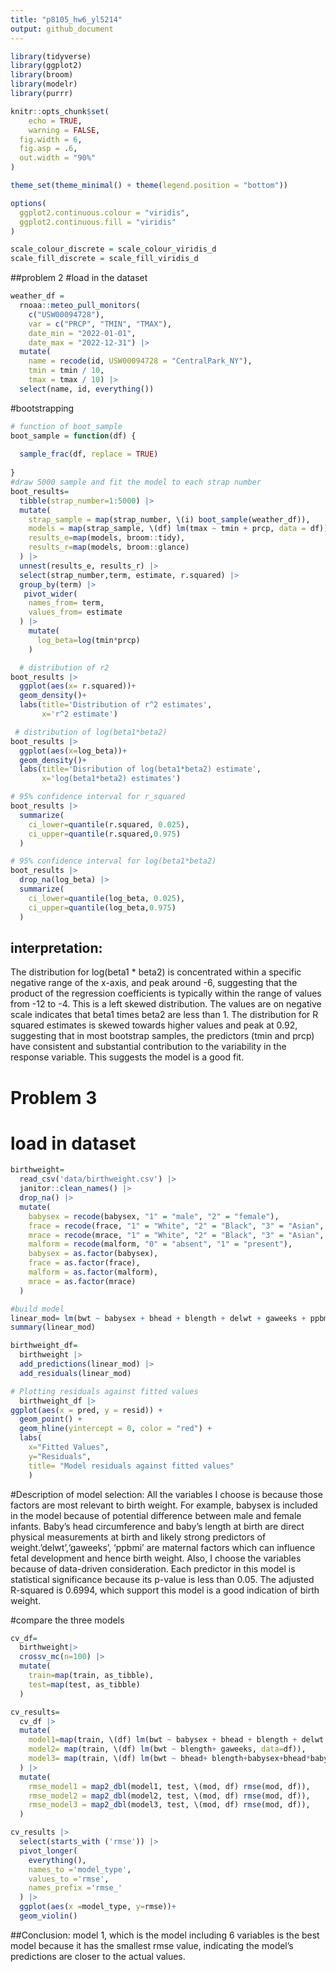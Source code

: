 ```yaml
---
title: "p8105_hw6_yl5214"
output: github_document
---
```


```r
library(tidyverse)
library(ggplot2)
library(broom)
library(modelr)
library(purrr)

knitr::opts_chunk$set(
	echo = TRUE,
	warning = FALSE,
  fig.width = 6,
  fig.asp = .6,
  out.width = "90%"
)

theme_set(theme_minimal() + theme(legend.position = "bottom"))

options(
  ggplot2.continuous.colour = "viridis",
  ggplot2.continuous.fill = "viridis"
)

scale_colour_discrete = scale_colour_viridis_d
scale_fill_discrete = scale_fill_viridis_d
```


##problem 2
#load in the dataset
```r
weather_df = 
  rnoaa::meteo_pull_monitors(
    c("USW00094728"),
    var = c("PRCP", "TMIN", "TMAX"), 
    date_min = "2022-01-01",
    date_max = "2022-12-31") |>
  mutate(
    name = recode(id, USW00094728 = "CentralPark_NY"),
    tmin = tmin / 10,
    tmax = tmax / 10) |>
  select(name, id, everything())
```

#bootstrapping
```r
# function of boot_sample
boot_sample = function(df) {
  
  sample_frac(df, replace = TRUE)
  
}
#draw 5000 sample and fit the model to each strap number
boot_results=
  tibble(strap_number=1:5000) |> 
  mutate(
    strap_sample = map(strap_number, \(i) boot_sample(weather_df)),
    models = map(strap_sample, \(df) lm(tmax ~ tmin + prcp, data = df)),
    results_e=map(models, broom::tidy),
    results_r=map(models, broom::glance)
  ) |> 
  unnest(results_e, results_r) |> 
  select(strap_number,term, estimate, r.squared) |> 
  group_by(term) |> 
   pivot_wider(
    names_from= term,
    values_from= estimate
  ) |> 
    mutate(
      log_beta=log(tmin*prcp)
    )

  # distribution of r2 
boot_results |> 
  ggplot(aes(x= r.squared))+
  geom_density()+
  labs(title='Distribution of r^2 estimates',
       x='r^2 estimate')

 # distribution of log(beta1*beta2)
boot_results |> 
  ggplot(aes(x=log_beta))+
  geom_density()+
  labs(title='Disribution of log(beta1*beta2) estimate',
       x='log(beta1*beta2) estimates')

# 95% confidence interval for r_squared
boot_results |> 
  summarize(
    ci_lower=quantile(r.squared, 0.025),
    ci_upper=quantile(r.squared,0.975)
  )

# 95% confidence interval for log(beta1*beta2)
boot_results |> 
  drop_na(log_beta) |> 
  summarize(
    ci_lower=quantile(log_beta, 0.025),
    ci_upper=quantile(log_beta,0.975)
  )

```
## interpretation: 
The distribution for log(beta1 * beta2) is concentrated within a specific negative range of the x-axis, and peak around -6, suggesting that the product of the regression coefficients is typically within the range of values from -12 to -4. This is a left skewed distribution. The values are on negative scale indicates that beta1 times beta2 are less than 1.
The distribution for R squared estimates is skewed towards higher values and peak at 0.92, suggesting that in most bootstrap samples, the predictors (tmin and prcp) have consistent and substantial contribution to the variability in the response variable. This suggests the model is a good fit.

# Problem 3
# load in dataset
```r
birthweight=
  read_csv('data/birthweight.csv') |> 
  janitor::clean_names() |> 
  drop_na() |> 
  mutate(
    babysex = recode(babysex, "1" = "male", "2" = "female"),
    frace = recode(frace, "1" = "White", "2" = "Black", "3" = "Asian", "4" = "Puerto Rican", "8" = "Other", "9" = "Unknown"),
    mrace = recode(mrace, "1" = "White", "2" = "Black", "3" = "Asian", "4" = "Puerto Rican", "8" = "Other"),
    malform = recode(malform, "0" = "absent", "1" = "present"),
    babysex = as.factor(babysex), 
    frace = as.factor(frace), 
    malform = as.factor(malform), 
    mrace = as.factor(mrace)
  )
```

```r
#build model
linear_mod= lm(bwt ~ babysex + bhead + blength + delwt + gaweeks + ppbmi, data = birthweight)
summary(linear_mod)

birthweight_df=
  birthweight |> 
  add_predictions(linear_mod) |> 
  add_residuals(linear_mod)

# Plotting residuals against fitted values
  birthweight_df |> 
ggplot(aes(x = pred, y = resid)) + 
  geom_point() + 
  geom_hline(yintercept = 0, color = "red") +
  labs(
    x="Fitted Values",
    y="Residuals",
    title= "Model residuals against fitted values"
    )
```
#Description of model selection:
All the variables I choose is because those factors are most relevant to birth weight. For example, babysex is included in the model because of potential difference between male and female infants. Baby's head circumference and baby's length at birth are direct physical measurements at birth and likely strong predictors of weight.'delwt','gaweeks', 'ppbmi' are maternal factors which can influence fetal development and hence birth weight. Also, I choose the variables because of data-driven consideration. Each predictor in this model is statistical significance because its p-value is less than 0.05. The adjusted R-squared is 0.6994, which support this model is a good indication of birth weight.

#compare the three models
```r
cv_df=
  birthweight|> 
  crossv_mc(n=100) |> 
  mutate(
    train=map(train, as_tibble),
    test=map(test, as_tibble)
  )
```

```r
cv_results=
  cv_df |>
  mutate(
    model1=map(train, \(df) lm(bwt ~ babysex + bhead + blength + delwt + gaweeks + ppbmi, data = df)),
    model2= map(train, \(df) lm(bwt ~ blength+ gaweeks, data=df)),
    model3= map(train, \(df) lm(bwt ~ bhead+ blength+babysex+bhead*babysex+bhead*blength+babysex*blength+bhead*babysex*blength, data=df))
  ) |> 
  mutate(
    rmse_model1 = map2_dbl(model1, test, \(mod, df) rmse(mod, df)),
    rmse_model2 = map2_dbl(model2, test, \(mod, df) rmse(mod, df)),
    rmse_model3 = map2_dbl(model3, test, \(mod, df) rmse(mod, df)),
  ) 
```

```r
cv_results |>
  select(starts_with ('rmse')) |> 
  pivot_longer(
    everything(),
    names_to ='model_type',
    values_to ='rmse',
    names_prefix ='rmse_'
  ) |> 
  ggplot(aes(x =model_type, y=rmse))+
  geom_violin()
```
##Conclusion:
model 1, which is the model including 6 variables is the best model because it has the smallest rmse value, indicating the model's predictions are closer to the actual values.

